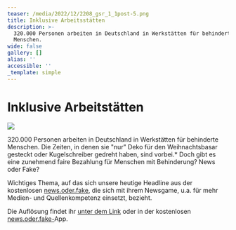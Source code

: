 ```yaml
---
teaser: /media/2022/12/2208_gsr_1_1post-5.png
title: Inklusive Arbeitsstätten
description: >-
  320.000 Personen arbeiten in Deutschland in Werkstätten für behinderte
  Menschen. 
wide: false
gallery: []
alias: ''
accessible: ''
_template: simple
---
```


# Inklusive Arbeitstätten

![](/media/2022/12/2208_gsr_1_1post-5.png)

320\.000 Personen arbeiten in Deutschland in Werkstätten für behinderte Menschen. Die Zeiten, in denen sie "nur" Deko für den Weihnachtsbasar gesteckt oder Kugelschreiber gedreht haben, sind vorbei.* Doch gibt es eine zunehmend faire Bezahlung für Menschen mit Behinderung? News oder Fake?

Wichtiges Thema, auf das sich unsere heutige Headline aus der kostenlosen [news.oder.fake](https://www.facebook.com/newsoderfake?__cft__%5B0%5D=AZUAXauvYDfnC3HNWypMwbdPcwpIKu3PYQAlUu9l62r9Eus12VUoG_DMGfQfaYyBnidqg2YPzycFWvvtScFun1kIid38Fuvb1o3j1hcOHhON4oQ28D5qewqHDOuRpCVLCklk3ibbtbSP65H12che8L7LbIT9m7nkvDKpKGDYDs-CACiEmTOph2G6liAKZD-9x_u_kFSMGrWpwQ8VvFbgqZEl&__tn__=-%5DK-R), die sich mit ihrem Newsgame, u.a. für mehr Medien- und Quellenkompetenz einsetzt, bezieht.

Die Auflösung findet ihr [unter dem Link](https://headline.newsoderfake.de/bezahlung-menschen-mit-behinderung-CezndQ) oder in der kostenlosen [news.oder.fake-](https://newsoderfake.de/)App.
